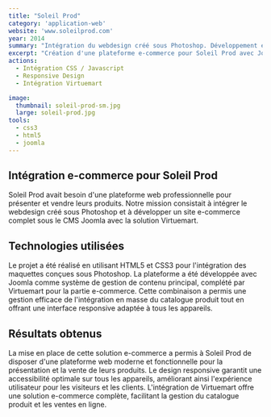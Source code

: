 ```yaml
---
title: "Soleil Prod"
category: 'application-web'
website: 'www.soleilprod.com'
year: 2014
summary: "Intégration du webdesign créé sous Photoshop. Développement et intégration sous le CMS Joomla avec la solution e-commerce Virtuemart pour la gestion en masse de l'intégration du catalogue produit."
excerpt: "Création d'une plateforme e-commerce pour Soleil Prod avec Joomla et Virtuemart. Intégration responsive en HTML5/CSS3 des maquettes Photoshop et développement d'une solution complète pour la gestion du catalogue produit."
actions:
  - Intégration CSS / Javascript
  - Responsive Design
  - Intégration Virtuemart

image:
  thumbnail: soleil-prod-sm.jpg
  large: soleil-prod.jpg
tools:
  - css3
  - html5
  - joomla
---
```


## Intégration e-commerce pour Soleil Prod

Soleil Prod avait besoin d'une plateforme web professionnelle pour présenter et vendre leurs produits. Notre mission consistait à intégrer le webdesign créé sous Photoshop et à développer un site e-commerce complet sous le CMS Joomla avec la solution Virtuemart.

## Technologies utilisées

Le projet a été réalisé en utilisant HTML5 et CSS3 pour l'intégration des maquettes conçues sous Photoshop. La plateforme a été développée avec Joomla comme système de gestion de contenu principal, complété par Virtuemart pour la partie e-commerce. Cette combinaison a permis une gestion efficace de l'intégration en masse du catalogue produit tout en offrant une interface responsive adaptée à tous les appareils.

## Résultats obtenus

La mise en place de cette solution e-commerce a permis à Soleil Prod de disposer d'une plateforme web moderne et fonctionnelle pour la présentation et la vente de leurs produits. Le design responsive garantit une accessibilité optimale sur tous les appareils, améliorant ainsi l'expérience utilisateur pour les visiteurs et les clients. L'intégration de Virtuemart offre une solution e-commerce complète, facilitant la gestion du catalogue produit et les ventes en ligne.
